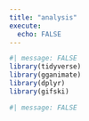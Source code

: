 ```yaml
---
title: "analysis"
execute: 
  echo: FALSE
---
```


```r
#| message: FALSE
library(tidyverse)
library(gganimate)
library(dplyr)
library(gifski)
```

```r
#| message: FALSE

```


